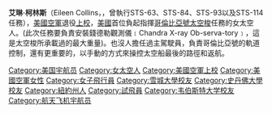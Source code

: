 {{article issues|
{{Expand English}}
{{Unreferenced|time=2009-09-30T01:32:03+00:00}}
}}
{{Infobox Astronaut
|姓名          =艾琳·玛瑞·科林斯（Eileen Marie Collins）
|image         =Commander Eileen Collins.jpg
|caption       =NASA媒体照
|type          =宇航员
|国籍   =美国
|status        = 已退休
|出生日期    ={{birth date and age|1956|11|19}}
|出生地点   =[[纽约州|纽约州]][[埃尔迈拉市_(纽约州)|埃尔迈拉市]]
|date_death    =
|place_death   =
|occupation    =[[试飞员|试飞员]]
|branch={{air force|USA|name=美國空軍}}
|rank          ={{flagicon image|US-O6 insignia.svg}} [[上校|上校]]
|time          =38天08小时10分钟
|selection     =
|mission       =[[STS-63|STS-63]]、[[STS-84|STS-84]]、[[STS-93|STS-93]]、[[STS-114|STS-114]]
|insignia      =[[Image:Sts-63-patch.png|30px]] [[Image:Sts-84-patch.png|30px]] [[Image:STS-93_patch.svg|30px]] [[Image:STS-114_patch.svg|30px]]
|Date of ret   =2006年5月
|}}
'''艾琳·柯林斯'''（Eileen Collins，{{bd|1956年|11月19日||}}，曾執行STS-63、STS-84、STS-93以及STS-114任務），[[美國空軍|美國空軍]]退役[[上校|上校]]，[[美國|美國]]首位負起指揮[[哥倫比亞號|哥倫比亞號]][[太空梭|太空梭]]任務的女太空人。(此次任務要負責安裝錢德勒觀測儀﹝Chandra X-ray Ob-serva-tory﹞，這是太空梭所承載過的最大重量)。也沒人擔任過主駕駛員，負責哥倫比亞號的軌道控制，還有更重要的，以手動的方式來操控太空船最後的路徑和返航。

{{Authority control}}
{{DEFAULTSORT:Collins, Eileen}}
[[Category:美国宇航员|Category:美国宇航员]]
[[Category:女太空人|Category:女太空人]]
[[Category:美國空軍上校|Category:美國空軍上校]]
[[Category:美國空軍女性|Category:美國空軍女性]]
[[Category:女子飛行員|Category:女子飛行員]]
[[Category:雪城大學校友|Category:雪城大學校友]]
[[Category:史丹佛大學校友|Category:史丹佛大學校友]]
[[Category:紐約州人|Category:紐約州人]]
[[Category:試飛員|Category:試飛員]]
[[Category:韦伯斯特大学校友|Category:韦伯斯特大学校友]]
[[Category:航天飞机宇航员|Category:航天飞机宇航员]]